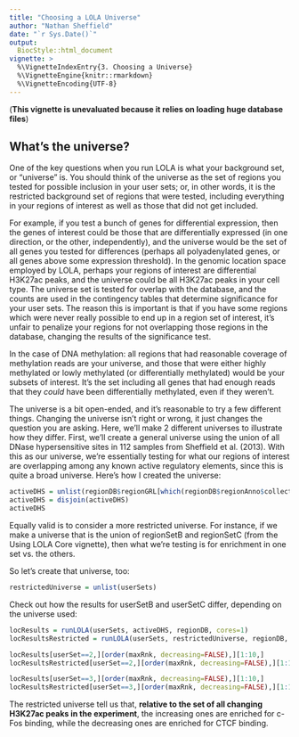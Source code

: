 ```yaml
---
title: "Choosing a LOLA Universe"
author: "Nathan Sheffield"
date: "`r Sys.Date()`"
output:
  BiocStyle::html_document
vignette: >
  %\VignetteIndexEntry{3. Choosing a Universe}
  %\VignetteEngine{knitr::rmarkdown}
  %\VignetteEncoding{UTF-8}
---
```


(__This vignette is unevaluated because it relies on loading huge database files__)


## What's the universe?

One of the key questions when you run LOLA is what your background set, or "universe" is. You should think of the universe as the set of regions you tested for possible inclusion in your user sets; or, in other words, it is the restricted background set of regions that were tested, including everything in your regions of interest as well as those that did not get included.

For example, if you test a bunch of genes for differential expression, then the genes of interest could be those that are differentially expressed (in one direction, or the other, independently), and the universe would be the set of all genes you tested for differences (perhaps all polyadenylated genes, or all genes above some expression threshold). In the genomic location space employed by LOLA, perhaps your regions of interest are differential H3K27ac peaks, and the universe could be all H3K27ac peaks in your cell type. The universe set is tested for overlap with the database, and the counts are used in the contingency tables that determine significance for your user sets. The reason this is important is that if you have some regions which were never really possible to end up in a region set of interest, it's unfair to penalize your regions for not overlapping those regions in the database, changing the results of the significance test.

In the case of DNA methylation: all regions that had reasonable coverage of methylation reads are your universe, and those that were either highly methylated or lowly methylated (or differentially methylated) would be your subsets of interest. It's the set including all genes that had enough reads that they *could* have been differentially methylated, even if they weren't.

The universe is a bit open-ended, and it's reasonable to try a few different things. Changing the universe isn't right or wrong, it just changes the question you are asking. Here, we'll make 2 different universes to illustrate how they differ. First, we'll create a general universe using the union of all DNase hypersensitive sites in 112 samples from Sheffield et al. (2013). With this as our universe, we're essentially testing for what our regions of interest are overlapping among any known active regulatory elements, since this is quite a broad universe. Here's how I created the universe:

```r
activeDHS = unlist(regionDB$regionGRL[which(regionDB$regionAnno$collection == "sheffield_dnase")])
activeDHS = disjoin(activeDHS)
activeDHS
```

Equally valid is to consider a more restricted universe. For instance, if we make a universe that is the union of regionSetB and regionSetC (from the Using LOLA Core vignette), then what we're testing is for enrichment in one set vs. the others.

So let's create that universe, too:
```r
restrictedUniverse = unlist(userSets)
```

Check out how the results for userSetB and userSetC differ, depending on the universe used:

```r
locResults = runLOLA(userSets, activeDHS, regionDB, cores=1)
locResultsRestricted = runLOLA(userSets, restrictedUniverse, regionDB, cores=1)
```

```r
locResults[userSet==2,][order(maxRnk, decreasing=FALSE),][1:10,]
locResultsRestricted[userSet==2,][order(maxRnk, decreasing=FALSE),][1:10,]

locResults[userSet==3,][order(maxRnk, decreasing=FALSE),][1:10,]
locResultsRestricted[userSet==3,][order(maxRnk, decreasing=FALSE),][1:10,]
```

The restricted universe tell us that, __relative to the set of all changing H3K27ac peaks in the experiment__, the increasing ones are enriched for c-Fos binding, while the decreasing ones are enriched for CTCF binding.

